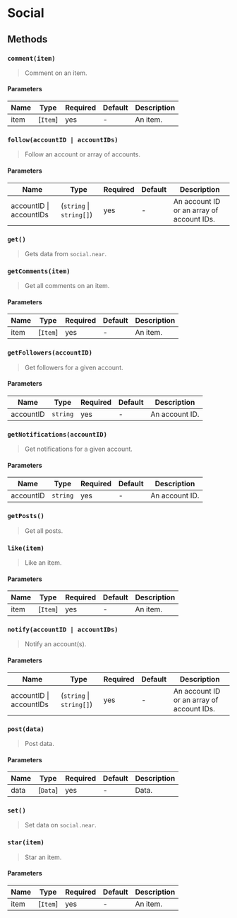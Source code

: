 
# Social

<TOCInline
  maxHeadingLevel={4}
  toc={toc}
/>

## Methods

### `comment(item)`

> Comment on an item.

#### Parameters

| Name | Type     | Required | Default | Description |
|------|----------|----------|---------|-------------|
| item | [`Item`] | yes      | -       | An item.    |

### `follow(accountID | accountIDs)`

> Follow an account or array of accounts.

#### Parameters

| Name                    | Type                     | Required | Default | Description                               |
|-------------------------|--------------------------|----------|---------|-------------------------------------------|
| accountID \| accountIDs | (`string` \| `string[]`) | yes      | -       | An account ID or an array of account IDs. |

### `get()`

> Gets data from `social.near`.

### `getComments(item)`

> Get all comments on an item.

#### Parameters

| Name | Type     | Required | Default | Description |
|------|----------|----------|---------|-------------|
| item | [`Item`] | yes      | -       | An item.    |

### `getFollowers(accountID)`

> Get followers for a given account.

#### Parameters

| Name      | Type     | Required | Default | Description    |
|-----------|----------|----------|---------|----------------|
| accountID | `string` | yes      | -       | An account ID. |

### `getNotifications(accountID)`

> Get notifications for a given account.

#### Parameters

| Name      | Type     | Required | Default | Description    |
|-----------|----------|----------|---------|----------------|
| accountID | `string` | yes      | -       | An account ID. |

### `getPosts()`

> Get all posts.

### `like(item)`

> Like an item.

#### Parameters

| Name | Type     | Required | Default | Description |
|------|----------|----------|---------|-------------|
| item | [`Item`] | yes      | -       | An item.    |

### `notify(accountID | accountIDs)`

> Notify an account(s).

#### Parameters

| Name                    | Type                     | Required | Default | Description                               |
|-------------------------|--------------------------|----------|---------|-------------------------------------------|
| accountID \| accountIDs | (`string` \| `string[]`) | yes      | -       | An account ID or an array of account IDs. |

### `post(data)`

> Post data.

#### Parameters

| Name | Type     | Required | Default | Description |
|------|----------|----------|---------|-------------|
| data | [`Data`] | yes      | -       | Data.       |

### `set()`

> Set data on `social.near`.

### `star(item)`

> Star an item.

#### Parameters

| Name | Type     | Required | Default | Description |
|------|----------|----------|---------|-------------|
| item | [`Item`] | yes      | -       | An item.    |
